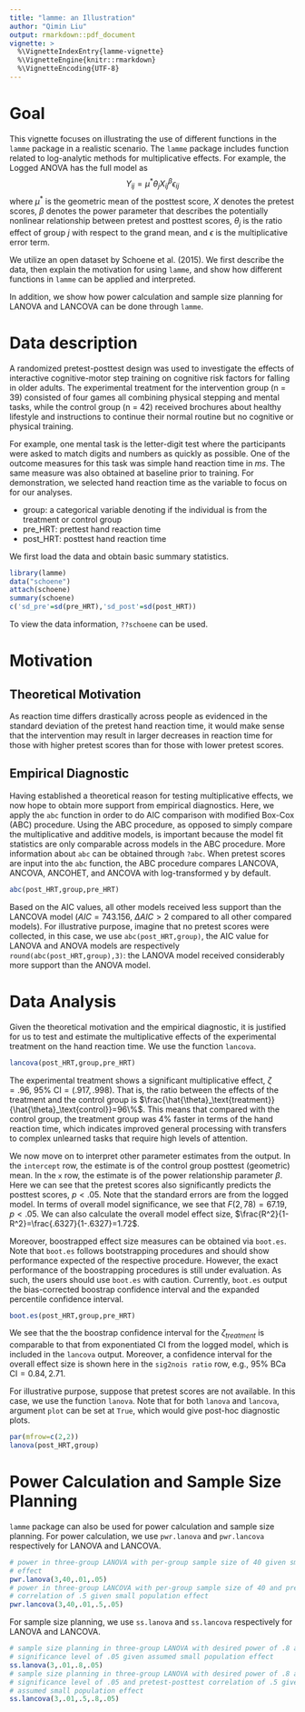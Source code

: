 ```yaml
---
title: "lamme: an Illustration"
author: "Qimin Liu"
output: rmarkdown::pdf_document
vignette: >
  %\VignetteIndexEntry{lamme-vignette}
  %\VignetteEngine{knitr::rmarkdown}
  %\VignetteEncoding{UTF-8}
---
```


# Goal

This vignette focuses on illustrating the use of different functions in the `lamme` package in a realistic scenario. The `lamme` package includes function related to log-analytic methods for multiplicative effects. For example, the Logged ANOVA has the full model as $$Y_{ij}=\mu^*\theta_j X_{ij}^{\beta}\epsilon_{ij}$$ where $\mu^*$ is the geometric mean of the posttest score, $X$ denotes the pretest scores, $\beta$ denotes the power parameter that describes the potentially nonlinear relationship between pretest and posttest scores, $\theta_j$ is the ratio effect of group $j$ with respect to the grand mean, and $\epsilon$ is the multiplicative error term.

We utilize an open dataset by Schoene et al. (2015). We first describe the data, then explain the motivation for using `lamme`, and show how different functions in `lamme` can be applied and interpreted. 

In addition, we show how power calculation and sample size planning for LANOVA and LANCOVA can be done through `lamme`.

# Data description

A randomized pretest-posttest design was used to investigate the effects of interactive cognitive-motor step training on cognitive risk factors for falling in older adults. The experimental treatment for the intervention group (n = 39) consisted of four games all combining physical stepping and mental tasks, while the control group (n = 42) received brochures about healthy lifestyle and instructions to continue their normal routine but no cognitive or physical training. 

For example, one mental task is the letter-digit test where the participants were asked to match digits and numbers as quickly as possible. One of the outcome measures for this task was simple hand reaction time in $ms$. The same measure was also obtained at baseline prior to training. For demonstration, we selected hand reaction time as the variable to focus on for our analyses.

- group: a categorical variable denoting if the individual is from the treatment or control group 
- pre_HRT: prettest hand reaction time
- post_HRT: posttest hand reaction time

We first load the data and obtain basic summary statistics.

```r
library(lamme)
data("schoene")
attach(schoene)
summary(schoene)
c('sd_pre'=sd(pre_HRT),'sd_post'=sd(post_HRT))
```

To view the data information, `??schoene` can be used.

# Motivation 

## Theoretical Motivation

As reaction time differs drastically across people as evidenced in the standard deviation of the pretest hand reaction time, it would make sense that the intervention may result in larger decreases in reaction time for those with higher pretest scores than for those with lower pretest scores. 

## Empirical Diagnostic

Having established a theoretical reason for testing multiplicative effects, we now hope to obtain more support from empirical diagnostics. Here, we apply the `abc` function in order to do AIC comparison with modified Box-Cox (ABC) procedure. Using the ABC procedure, as opposed to simply compare the multiplicative and additive models, is important because the model fit statistics are only comparable across models in the ABC procedure. More information about `abc` can be obtained through `?abc`. When pretest scores are input into the `abc` function, the ABC procedure compares LANCOVA, ANCOVA, ANCOHET, and ANCOVA with log-transformed y by default. 

```r
abc(post_HRT,group,pre_HRT)
```

Based on the AIC values, all other models received less support than the LANCOVA model ($AIC=743.156$, $\Delta AIC>2$ compared to all other compared models). For illustrative purpose, imagine that no pretest scores were collected, in this case, we use `abc(post_HRT,group)`, the AIC value for LANOVA and ANOVA models are respectively `round(abc(post_HRT,group),3)`: the LANOVA model received considerably more support than the ANOVA model.

# Data Analysis

Given the theoretical motivation and the empirical diagnostic, it is justified for us to test and estimate the multiplicative effects of the experimental treatment on the hand reaction time. We use the function `lancova`.

```r
lancova(post_HRT,group,pre_HRT)
```

The experimental treatment shows a significant multiplicative effect, $\zeta=.96$, $95\%$ CI$=(.917,.998)$. That is, the ratio between the effects of the treatment and the control group is $\frac{\hat{\theta}_\text{treatment}}{\hat{\theta}_\text{control}}=96\%$. This means that compared with the control group, the treatment group was 4% faster in terms of the hand reaction time, which indicates improved general processing with transfers to complex unlearned tasks that require high levels of attention. 

We now move on to interpret other parameter estimates from the output. In the `intercept` row, the estimate is of the control group posttest (geometric) mean. In the `x` row, the estimate is of the power relationship parameter $\beta$. Here we can see that the pretest scores also significantly predicts the posttest scores, $p<.05$. Note that the standard errors are from the logged model. In terms of overall model significance, we see that $F(2,78)=67.19, p<.05$. We can also calculate the overall model effect size, $\frac{R^2}{1-R^2}=\frac{.6327}{1-.6327}=1.72$. 

Moreover, boostrapped effect size measures can be obtained via `boot.es`. Note that `boot.es` follows bootstrapping procedures and should show performance expected of the respective procedure. However, the exact performance of the boostrapping procedures is still under evaluation. As such, the users should use `boot.es` with caution. Currently, `boot.es` output the bias-corrected boostrap confidence interval and the expanded percentile confidence interval.

```r
boot.es(post_HRT,group,pre_HRT)
```

We see that the the boostrap confidence interval for the $\zeta_{treatment}$ is comparable to that from exponentiated CI from the logged model, which is included in the `lancova` output. Moreover, a confidence interval for the overall effect size is shown here in the `sig2nois ratio` row, e.g., $95\%$ BCa CI$=0.84,2.71$.

For illustrative purpose, suppose that pretest scores are not available. In this case, we use the function `lanova`. Note that for both `lanova` and `lancova`, argument `plot` can be set at `True`, which would give post-hoc diagnostic plots. 

```r
par(mfrow=c(2,2))
lanova(post_HRT,group)
```


# Power Calculation and Sample Size Planning

`lamme` package can also be used for power calculation and sample size planning. For power calculation, we use `pwr.lanova` and `pwr.lancova` respectively for LANOVA and LANCOVA. 

```r
# power in three-group LANOVA with per-group sample size of 40 given small population 
# effect
pwr.lanova(3,40,.01,.05)
# power in three-group LANCOVA with per-group sample size of 40 and pretest-posttest 
# correlation of .5 given small population effect
pwr.lancova(3,40,.01,.5,.05)
```

For sample size planning, we use `ss.lanova` and `ss.lancova` respectively for LANOVA and LANCOVA. 

```r
# sample size planning in three-group LANOVA with desired power of .8 and 
# significance level of .05 given assumed small population effect
ss.lanova(3,.01,.8,.05)
# sample size planning in three-group LANOVA with desired power of .8 and 
# significance level of .05 and pretest-posttest correlation of .5 given 
# assumed small population effect
ss.lancova(3,.01,.5,.8,.05)
```


